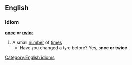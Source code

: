 ==English==
===Idiom===
'''[[once]] or [[twice]]'''
#A small [[number]] of [[time]]s
#* Have you changed a tyre before? Yes, '''once or twice'''
[[Category:English idioms]]
